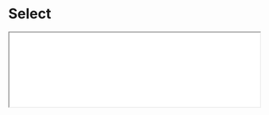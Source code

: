 # Select

<iframe className="comp-preview"
  src="/prismal-react/preview/iframe.html?globals=&args=&id=commons-form-select--docs&viewMode=docs"
  width="100%"
/>